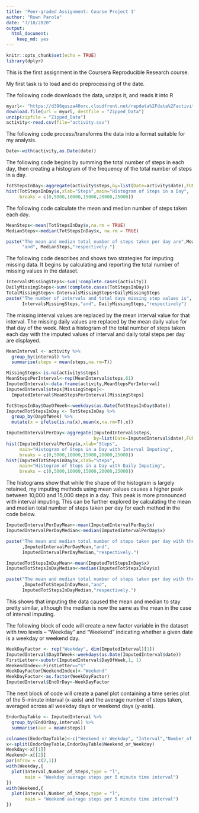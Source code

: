 ---
title: 'Peer-graded Assignment: Course Project 1'
author: "Rown Parola"
date: "7/10/2020"
output: 
  html_document: 
    keep_md: yes
---

```{r setup, include=FALSE}
knitr::opts_chunk$set(echo = TRUE)
library(dplyr)
```

This is the first assignment in the Coursera Reproducible Research course.

My first task is to load and do preprocessing of the date.

The following code downloads the data, unzips it, and reads it into R

```{r Loading_Data}
myurl<- "https://d396qusza40orc.cloudfront.net/repdata%2Fdata%2Factivity.zip"
download.file(url = myurl, destfile = "Zipped_Data")
unzip(zipfile = "Zipped_Data")
activity<-read.csv(file="activity.csv")
```

The following code process/transforms the data into a format suitable for my
analysis.

```{r Process/transforming_data}
Date<-with(activity,as.Date(date))

```

The following code begins by summing the total number of steps in each day, then
creating a histogram of the frequency of the total number of steps in a day.

```{r Histogram_of_steps_taken_each_day}
TotStepsInDay<-aggregate(activity$steps,by=list(Date=activity$date),FUN=sum)
hist(TotStepsInDay$x,xlab="Steps",main="Histogram of Steps in a Day",
     breaks = c(0,5000,10000,15000,20000,25000))
```

The following code calculate the mean and median number of steps taken each day.

```{r mean_and_median_number_of_steps_taken_each_day}
MeanSteps<-mean(TotStepsInDay$x,na.rm = TRUE)
MedianSteps<-median(TotStepsInDay$x, na.rm = TRUE)

paste("The mean and median total number of steps taken per day are",MeanSteps,
      "and", MedianSteps,"respectively.")
```

The following code describes and shows two strategies for imputing missing data. 
It begins by calculating and reporting the total number of missing values in the
dataset. 
```{r Calculating_and_reporting_missing_values}
IntervalsMissingSteps<-sum(!complete.cases(activity))
DailyMissingSteps<-sum(!complete.cases(TotStepsInDay))
TotalMissingSteps<-IntervalsMissingSteps+DailyMissingSteps
paste("The number of intervals and total days missing step values is",
      IntervalsMissingSteps,"and", DailyMissingSteps,"respectively")
```

The missing interval values are replaced by the mean interval value for that
interval. The missing daily values are replaced by the mean daily value for 
that day of the week. Next a histogram of the total number of steps taken each 
day with the imputed values of interval and daily total steps per day are 
displayed.

```{r Imputing_missing_values}
MeanInterval <- activity %>%
  group_by(interval) %>%
  summarise(steps = mean(steps,na.rm=T))

MissingSteps<-is.na(activity$steps)
MeanStepsPerInterval<-rep(MeanInterval$steps,61)
ImputedInterval<-data.frame(activity,MeanStepsPerInterval)
ImputedInterval$steps[MissingSteps]<-
  ImputedInterval$MeanStepsPerInterval[MissingSteps]

TotStepsInDay$DayOfWeek<-weekdays(as.Date(TotStepsInDay$Date))
ImputedTotStepsInDay <- TotStepsInDay %>%
  group_by(DayOfWeek) %>%
  mutate(x = ifelse(is.na(x),mean(x,na.rm=T),x))

ImputedIntervalPerDay<-aggregate(ImputedInterval$steps,
                                 by=list(Date=ImputedInterval$date),FUN=sum)
hist(ImputedIntervalPerDay$x,xlab="Steps",
     main="Histogram of Steps in a Day with Interval Imputing",
     breaks = c(0,5000,10000,15000,20000,25000))
hist(ImputedTotStepsInDay$x,xlab="Steps",
     main="Histogram of Steps in a Day with Daily Imputing",
     breaks = c(0,5000,10000,15000,20000,25000))
```

The histograms show that while the shape of the histogram is largely retained, 
my imputing methods using mean values causes a higher peak between 10,000 and
15,000 steps in a day. This peak is more pronounced with interval imputing.
This can be further explored by calculating the mean and median 
total number of steps taken per day for each method in the code below.

```{r Calculating_the_mean_and_median_steps_per_day_in_the_imputed_datasets}
ImputedIntervalPerDayMean<-mean(ImputedIntervalPerDay$x)
ImputedIntervalPerDayMedian<-median(ImputedIntervalPerDay$x)

paste("The mean and median total number of steps taken per day with the interval imputing method are"
      ,ImputedIntervalPerDayMean,"and", 
      ImputedIntervalPerDayMedian,"respectively.")

ImputedTotStepsInDayMean<-mean(ImputedTotStepsInDay$x)
ImputedTotStepsInDayMedian<-median(ImputedTotStepsInDay$x)

paste("The mean and median total number of steps taken per day with the daily imputing method are"
      ,ImputedTotStepsInDayMean,"and", 
      ImputedTotStepsInDayMedian,"respectively.")
```

This shows that imputing the data caused the mean and median to stay pretty
similar, although the median is now the same as the mean in the case of
interval imputing.

The following block of code will create a new factor variable in the dataset 
with two levels – “Weekday” and “Weekend” indicating whether a given date is a 
weekday or weekend day.

```{r Creating_a_weekday_and_weekend_factor_variable}
WeekDayFactor <- rep("Weekday", dim(ImputedInterval)[1])
ImputedInterval$DayOfWeek<-weekdays(as.Date(ImputedInterval$date))
FirstLetter<-substr(ImputedInterval$DayOfWeek,1, 1)
WeekendIndex<-FirstLetter=="S"
WeekDayFactor[WeekendIndex]<-"Weekend"
WeekDayFactor<-as.factor(WeekDayFactor)
ImputedInterval$EndOrDay<-WeekDayFactor

```

The next block of code will create a panel plot containing a time series plot of
the 5-minute interval (x-axis) and the average number of steps taken, averaged
across all weekday days or weekend days (y-axis).

```{r Creating_a_plot_showing_differences_in_activity_patterns}
EndorDayTable <- ImputedInterval %>%
  group_by(EndOrDay,interval) %>%
  summarise(ave = mean(steps))

colnames(EndorDayTable)<-c("Weekend_or_Weekday", "Interval","Number_of_Steps")
x<-split(EndorDayTable,EndorDayTable$Weekend_or_Weekday)
Weekday<-x[[1]]
Weekend<-x[[2]]
par(mfrow = c(2,1))
with(Weekday,{
  plot(Interval,Number_of_Steps,type = "l",
       main = "Weekday average steps per 5 minute time interval")
})
with(Weekend,{
  plot(Interval,Number_of_Steps,type = "l",
       main = "Weekend average steps per 5 minute time interval")
})

```